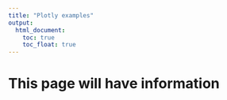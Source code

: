 ```yaml
---
title: "Plotly examples"
output: 
  html_document:
    toc: true
    toc_float: true
---
```


# This page will have information
